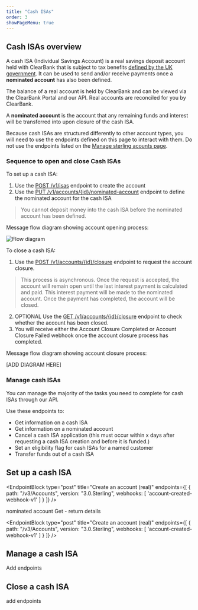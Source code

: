 ```yaml
---
title: "Cash ISAs"
order: 3
showPageMenu: true
---
```




## Cash ISAs overview

A cash ISA (Individual Savings Account) is a real savings deposit account held with ClearBank that is subject to tax benefits [defined by the UK government](https://www.gov.uk/individual-savings-accounts). It can be used to send and/or receive payments once a **nominated account** has also been defined.

The balance of a real account is held by ClearBank and can be viewed via the ClearBank Portal and our API. Real accounts are reconciled for you by ClearBank.

<Callout colour="blue">
A <strong>nominated account</strong> is the account that any remaining funds and interest will be transferred into upon closure of the cash ISA.
</Callout>

Because cash ISAs are structured differently to other account types, you will need to use the endpoints defined on this page to interact with them. Do not use the endpoints listed on the [Manage sterling acounts page](./manage-accounts).

### Sequence to open and close Cash ISAs

To set up a cash ISA:

1. Use the [POST /v1/isas]() endpoint to create the account
2. Use the [PUT /v1/accounts/{id}/nominated-account]() endpoint to define the nominated account for the cash ISA
> You cannot deposit money into the cash ISA before the nominated account has been defined. 

Message flow diagram showing account opening process:

![Flow diagram](/assets/images/open-a-cash-isa.svg)

To close a cash ISA:
1. Use the [POST /v1/accounts/{id}/closure]() endpoint to request the account closure. 
> This process is asynchronous. Once the request is accepted, the account will remain open until the last interest payment is calculated and paid. This interest payment will be made to the nominated account. Once the payment has completed, the account will be closed.
2. OPTIONAL Use the [GET /v1/accounts/{id}/closure]() endpoint to check whether the account has been closed.
3. You will receive either the Account Closure Completed or Account Closure Failed webhook once the account closure process has completed.

Message flow diagram showing account closure process:

[ADD DIAGRAM HERE]

### Manage cash ISAs

You can manage the majority of the tasks you need to complete for cash ISAs through our API. 

Use these endpoints to:
- Get information on a cash ISA
- Get information on a nominated account
- Cancel a cash ISA application (this must occur within x days after requesting a cash ISA creation and before it is funded.)
- Set an eligibility flag for cash ISAs for a named customer
- Transfer funds out of a cash ISA


## Set up a cash ISA

<EndpointBlock
  type="post"
  title="Create an account (real)"
  endpoints={[
    {
      path: "/v3/Accounts",
      version: "3.0.Sterling",
      webhooks: [
        'account-created-webhook-v1'
      ]
    }
  ]}
/>

nominated account
Get - return details

<EndpointBlock
  type="post"
  title="Create an account (real)"
  endpoints={[
    {
      path: "/v3/Accounts",
      version: "3.0.Sterling",
      webhooks: [
        'account-created-webhook-v1'
      ]
    }
  ]}
/>

## Manage a cash ISA

Add endpoints

## Close a cash ISA

add endpoints

<WebhookPlaceholder render='account-closure-completed-webhook-v1' />
<WebhookPlaceholder render='account-closure-failed-webhook-v1' />